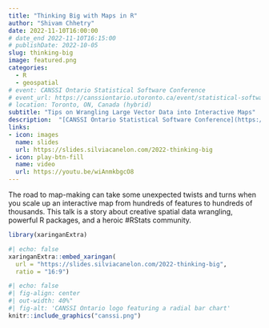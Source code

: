 ```yaml
---
title: "Thinking Big with Maps in R"
author: "Shivam Chhetry"
date: 2022-11-10T16:00:00
# date_end 2022-11-10T16:15:00
# publishDate: 2022-10-05
slug: thinking-big
image: featured.png
categories:
  - R
  - geospatial
# event: CANSSI Ontario Statistical Software Conference
# event_url: https://canssiontario.utoronto.ca/event/statistical-software-conference/
# location: Toronto, ON, Canada (hybrid)
subtitle: "Tips on Wrangling Large Vector Data into Interactive Maps"
description:  "[CANSSI Ontario Statistical Software Conference](https://canssiontario.utoronto.ca/event/statistical-software-conference/) talk on interactive map-making with large vector data"
links:
- icon: images
  name: slides
  url: https://slides.silviacanelon.com/2022-thinking-big
- icon: play-btn-fill
  name: video
  url: https://youtu.be/wiAnmkbgcO8 
---
```


The road to map-making can take some unexpected twists and turns when you scale up an interactive map from hundreds of features to hundreds of thousands. This talk is a story about creative spatial data wrangling, powerful R packages, and a heroic #RStats community.

```r
library(xaringanExtra)
```

```r
#| echo: false
xaringanExtra::embed_xaringan(
  url = "https://slides.silviacanelon.com/2022-thinking-big",
  ratio = "16:9")
```


```r
#| echo: false
#| fig-align: center
#| out-width: 40%"
#| fig-alt: 'CANSSI Ontario logo featuring a radial bar chart'
knitr::include_graphics("canssi.png")
```
